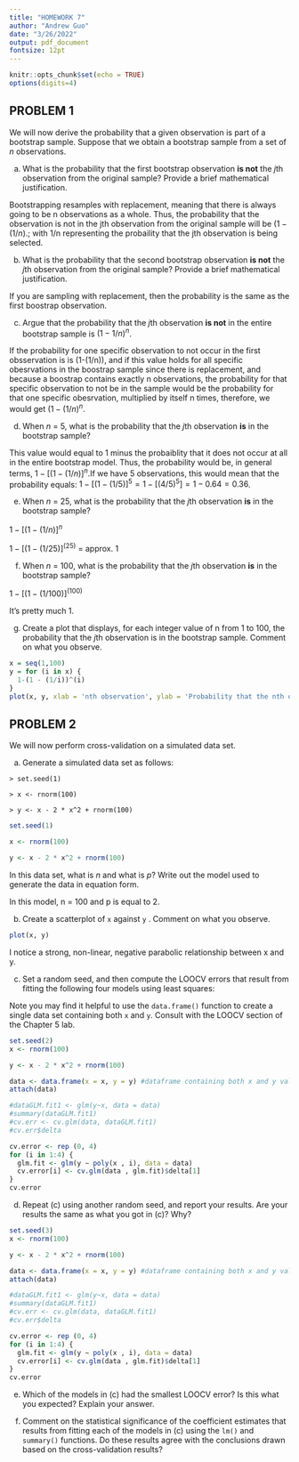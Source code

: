 ```yaml
---
title: "HOMEWORK 7"
author: "Andrew Guo"
date: "3/26/2022"
output: pdf_document
fontsize: 12pt
---
```


```r
knitr::opts_chunk$set(echo = TRUE)
options(digits=4)
```


## PROBLEM 1

We will now derive the probability that a given observation is part of a bootstrap sample. Suppose that we obtain a bootstrap sample from a set of $n$ observations.

(a) What is the probability that the first bootstrap observation **is not** the $j$th observation from the original sample? Provide a brief mathematical justification.

Bootstrapping resamples with replacement, meaning that there is always going to be n observations as a whole. Thus, the probability that the observation is not in the jth observation from the original sample will be $(1 - (1/n)$.; with 1/n representing the probaility that the jth observation is being selected. 

\vspace{.2in}
(b) What is the probability that the second bootstrap observation **is not** the $j$th observation from the original sample? Provide a brief mathematical justification.

If you are sampling with replacement, then the probability is the same as the first boostrap observation.

\vspace{.2in}
(c) Argue that the probability that the $j$th observation **is not** in the entire bootstrap sample is $(1 - 1/n)^n$.

If the probability for one specific observation to not occur in the first obsservation is is (1-(1/n)), and if this value holds for all specific obesrvations in the boostrap sample since there is replacement, and because a boostrap contains exactly n observations, the probability for that specific observation to not be in the sample would be the probability for that one specific obesrvation, multiplied by itself n times, therefore, we would get $(1 - (1/n)^n$.

\vspace{.2in}
(d) When $n$ = 5, what is the probability that the $j$th observation **is** in the bootstrap sample?

This value would equal to 1 minus the probaiblity that it does not occur at all in the entire bootstrap model. Thus, the probability would be, in general terms, $1-[(1 - (1/n)]^n$.If we have 5 observations, this would mean that the probability equals: $1-[(1 - (1/5)]^5 = 1-[(4/5)^5] = 1- 0.64 = 0.36$.

\vspace{.2in}
(e) When $n$ = 25, what is the probability that the $j$th observation **is** in the bootstrap sample?

$1-[(1 - (1/n)]^n$

$1-[(1 - (1/25)]^(25)$ = approx. 1


\vspace{.2in}
(f) When $n$ = 100, what is the probability that the $j$th observation **is** in the bootstrap sample?

$1-[(1 - (1/100)]^(100)$

It's pretty much 1. 

\vspace{.2in}
(g) Create a plot that displays, for each integer value of n from 1 to 100, the probability that the $j$th observation is in the bootstrap sample. Comment on what you observe.

```r
x = seq(1,100)
y = for (i in x) {
  1-(1 - (1/i))^(i)
}
plot(x, y, xlab = 'nth observation', ylab = 'Probability that the nth observation is in the bootstrap sample')
```

<!-- end each problem with a pagebreak --> 
\pagebreak

## PROBLEM 2

We will now perform cross-validation on a simulated data set.

(a) Generate a simulated data set as follows:

`> set.seed(1)`

`> x <- rnorm(100)`

`> y <- x - 2 * x^2 + rnorm(100)`

```r
set.seed(1)

x <- rnorm(100)

y <- x - 2 * x^2 + rnorm(100)
```

In this data set, what is $n$ and what is $p$? Write out the model used to generate the data in equation form.

In this model, n = 100 and p is equal to 2. 

\vspace{.2in}
(b) Create a scatterplot of `x` against `y` . Comment on what you observe.

```r
plot(x, y)
```

I notice a strong, non-linear, negative parabolic relationship between x and y. 

\vspace{.2in}
(c) Set a random seed, and then compute the LOOCV errors that result from fitting the following four models using least squares:

\begin{enumerate}
\item $y = \beta_0 + \beta_1 x + \epsilon$
\item $y = \beta_0 + \beta_1 x + \beta_2 x^2 + \epsilon$
\item $y = \beta_0 + \beta_1 x + \beta_2 x^2 + \beta_3 x^3 + \epsilon$
\item $y = \beta_0 + \beta_1 x + \beta_2 x^2 + \beta_3 x^3 + \beta_4 x^4 + \epsilon$
\end{enumerate}

Note you may find it helpful to use the `data.frame()` function
to create a single data set containing both `x` and `y`. Consult with the LOOCV section of the Chapter 5 lab.

```r
set.seed(2)
x <- rnorm(100)

y <- x - 2 * x^2 + rnorm(100)

data <- data.frame(x = x, y = y) #dataframe containing both x and y values
attach(data)

#dataGLM.fit1 <- glm(y~x, data = data)
#summary(dataGLM.fit1)
#cv.err <- cv.glm(data, dataGLM.fit1)
#cv.err$delta

cv.error <- rep (0, 4)
for (i in 1:4) {
  glm.fit <- glm(y ∼ poly(x , i), data = data)
  cv.error[i] <- cv.glm(data , glm.fit)$delta[1]
}
cv.error

```


\vspace{.2in}
(d) Repeat (c) using another random seed, and report your results.
Are your results the same as what you got in (c)? Why?

```r
set.seed(3)
x <- rnorm(100)

y <- x - 2 * x^2 + rnorm(100)

data <- data.frame(x = x, y = y) #dataframe containing both x and y values
attach(data)

#dataGLM.fit1 <- glm(y~x, data = data)
#summary(dataGLM.fit1)
#cv.err <- cv.glm(data, dataGLM.fit1)
#cv.err$delta

cv.error <- rep (0, 4)
for (i in 1:4) {
  glm.fit <- glm(y ∼ poly(x , i), data = data)
  cv.error[i] <- cv.glm(data , glm.fit)$delta[1]
}
cv.error

```



\vspace{.2in}
(e) Which of the models in (c) had the smallest LOOCV error? Is this what you expected? Explain your answer.


\vspace{.2in}
(f) Comment on the statistical significance of the coefficient estimates that results from fitting each of the models in (c) using the `lm()` and `summary()` functions. Do these results agree with the conclusions drawn based on the cross-validation results?

```r

```

